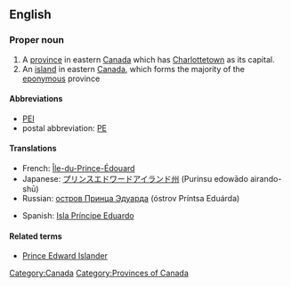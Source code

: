 {{see|Prince Edward Islands}}
{{wikipedia}}
==English==

===Proper noun===
{{en-proper noun|sg=[[prince|Prince]] [[Edward]] [[island|Island]]}}

# A [[province]] in eastern [[Canada]] which has [[Charlottetown]] as its capital.
# An [[island]] in eastern [[Canada]], which forms the majority of the [[eponymous]] province

====Abbreviations====
* [[PEI]]
* postal abbreviation: [[PE]]

====Translations====
{{trans-top|Province in eastern Canada}}
* French: [[Île-du-Prince-Édouard]]
* Japanese: [[プリンスエドワードアイランド州]] (Purinsu edowādo airando-shū)
* Russian: [[остров Принца Эдуарда]] (óstrov Príntsa Eduárda) {{m}}
{{trans-mid}}
* Spanish: [[Isla Príncipe Eduardo]] {{f}}
{{trans-bottom}}

====Related terms====
* [[Prince Edward Islander]]

[[Category:Canada]]
[[Category:Provinces of Canada]]